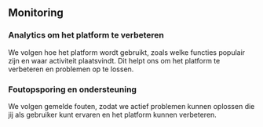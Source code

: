 ## Monitoring

### Analytics om het platform te verbeteren

We volgen hoe het platform wordt gebruikt, zoals welke functies populair zijn en waar activiteit plaatsvindt.
Dit helpt ons om het platform te verbeteren en problemen op te lossen.

### Foutopsporing en ondersteuning

We volgen gemelde fouten, zodat we actief problemen kunnen oplossen die jij als gebruiker kunt ervaren en het platform kunnen verbeteren.
